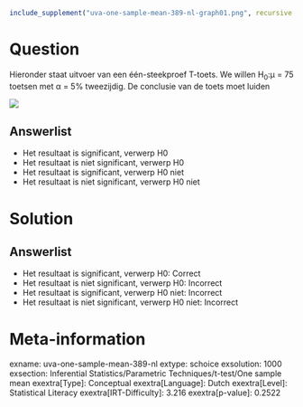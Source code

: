 ```r
include_supplement("uva-one-sample-mean-389-nl-graph01.png", recursive = TRUE)
```

Question
========

Hieronder staat uitvoer van een één-steekproef T-toets. We willen H~0~:μ
= 75 toetsen met α = 5% tweezijdig. De conclusie van de toets moet
luiden

![](uva-one-sample-mean-389-nl-graph01.png)

Answerlist
----------

* Het resultaat is significant, verwerp H0
* Het resultaat is niet significant, verwerp H0
* Het resultaat is significant, verwerp H0 niet
* Het resultaat is niet significant, verwerp H0 niet

Solution
========

Answerlist
----------

* Het resultaat is significant, verwerp H0: Correct
* Het resultaat is niet significant, verwerp H0: Incorrect
* Het resultaat is significant, verwerp H0 niet: Incorrect
* Het resultaat is niet significant, verwerp H0 niet: Incorrect

Meta-information
================
exname: uva-one-sample-mean-389-nl
extype: schoice
exsolution: 1000
exsection: Inferential Statistics/Parametric Techniques/t-test/One sample mean
exextra[Type]: Conceptual
exextra[Language]: Dutch
exextra[Level]: Statistical Literacy
exextra[IRT-Difficulty]: 3.216
exextra[p-value]: 0.2522
